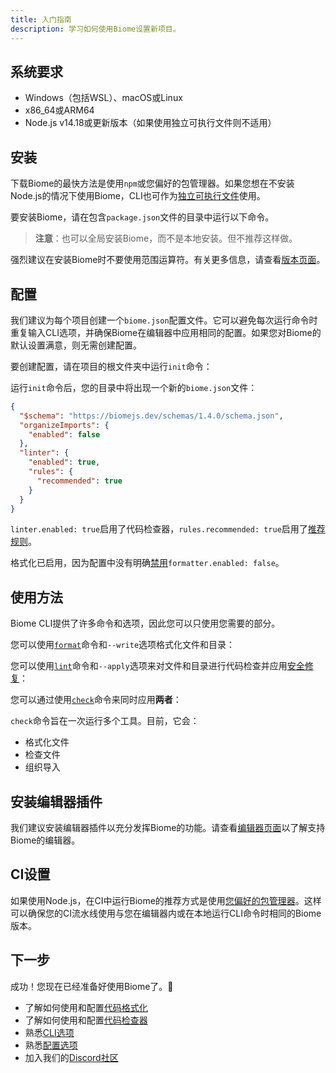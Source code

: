 ```yaml
---
title: 入门指南
description: 学习如何使用Biome设置新项目。
---
```



## 系统要求

- Windows（包括WSL）、macOS或Linux
- x86_64或ARM64
- Node.js v14.18或更新版本（如果使用独立可执行文件则不适用）

## 安装

下载Biome的最快方法是使用`npm`或您偏好的包管理器。如果您想在不安装Node.js的情况下使用Biome，CLI也可作为[独立可执行文件](/guides/manual-installation)使用。

要安装Biome，请在包含`package.json`文件的目录中运行以下命令。

<PackageManagerCommand
  npm="install --save-dev --save-exact @biomejs/biome"
  pnpm="add --save-dev --save-exact @biomejs/biome"
  yarn="add --dev --exact @biomejs/biome"
  bun="add --dev --exact @biomejs/biome"
/>

> **注意**：也可以全局安装Biome，而不是本地安装。但不推荐这样做。

强烈建议在安装Biome时不要使用范围运算符。有关更多信息，请查看[版本页面](/internals/versioning/)。

## 配置

我们建议为每个项目创建一个`biome.json`配置文件。它可以避免每次运行命令时重复输入CLI选项，并确保Biome在编辑器中应用相同的配置。如果您对Biome的默认设置满意，则无需创建配置。

要创建配置，请在项目的根文件夹中运行`init`命令：

<PackageManagerBiomeCommand command="init" />

运行`init`命令后，您的目录中将出现一个新的`biome.json`文件：

```json title="biome.json"
{
  "$schema": "https://biomejs.dev/schemas/1.4.0/schema.json",
  "organizeImports": {
    "enabled": false
  },
  "linter": {
    "enabled": true,
    "rules": {
      "recommended": true
    }
  }
}
```

`linter.enabled: true`启用了代码检查器，`rules.recommended: true`启用了[推荐规则](/linter/rules/)。

格式化已启用，因为配置中没有明确[禁用](/reference/configuration/#formatterenabled)`formatter.enabled: false`。

## 使用方法

Biome CLI提供了许多命令和选项，因此您可以只使用您需要的部分。

您可以使用[`format`](/reference/cli#biome-format)命令和`--write`选项格式化文件和目录：

<PackageManagerBiomeCommand command="format <files> --write" />

您可以使用[`lint`](/reference/cli#biome-lint)命令和`--apply`选项来对文件和目录进行代码检查并应用[安全修复](/linter#safe-fixes)：

<PackageManagerBiomeCommand command="lint <files>" />

您可以通过使用[`check`](/reference/cli#biome-check)命令来同时应用**两者**：

<PackageManagerBiomeCommand command="check --apply <files>" />

`check`命令旨在一次运行多个工具。目前，它会：

- 格式化文件
- 检查文件
- 组织导入

## 安装编辑器插件

我们建议安装编辑器插件以充分发挥Biome的功能。请查看[编辑器页面](/guides/integrate-in-editor)以了解支持Biome的编辑器。

## CI设置

如果使用Node.js，在CI中运行Biome的推荐方式是使用[您偏好的包管理器](/guides/getting-started#installation)。这样可以确保您的CI流水线使用与您在编辑器内或在本地运行CLI命令时相同的Biome版本。

## 下一步

成功！您现在已经准备好使用Biome了。🥳

- 了解如何使用和配置[代码格式化](/formatter)
- 了解如何使用和配置[代码检查器](/linter)
- 熟悉[CLI选项](/reference/cli)
- 熟悉[配置选项](/reference/configuration)
- 加入我们的[Discord社区](https://discord.gg/BypW39g6Yc)
